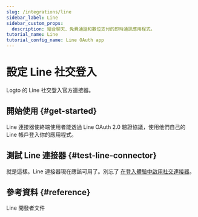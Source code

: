 ```yaml
---
slug: /integrations/line
sidebar_label: Line
sidebar_custom_props:
  description: 結合聊天、免費通話和數位支付的即時通訊應用程式。
tutorial_name: Line
tutorial_config_name: Line OAuth app
---
```




# 設定 Line 社交登入

Logto 的 Line 社交登入官方連接器。

<GuideTip />

## 開始使用 \{#get-started}

Line 連接器使終端使用者能透過 Line OAuth 2.0 驗證協議，使用他們自己的 Line 帳戶登入你的應用程式。

<Integration />

## 測試 Line 連接器 \{#test-line-connector}

就是這樣。Line 連接器現在應該可用了。別忘了 [在登入體驗中啟用社交連接器](/connectors/social-connectors/#enable-social-sign-in)。

## 參考資料 \{#reference}

<Url href="https://developers.line.biz/en/docs/line-login/overview/">
  Line 開發者文件
</Url>